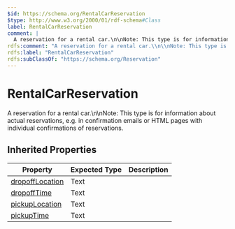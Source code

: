 ```yaml
---
$id: https://schema.org/RentalCarReservation
$type: http://www.w3.org/2000/01/rdf-schema#Class
label: RentalCarReservation
comment: |
  A reservation for a rental car.\n\nNote: This type is for information about actual reservations, e.g. in confirmation emails or HTML pages with individual confirmations of reservations.
rdfs:comment: "A reservation for a rental car.\\n\\nNote: This type is for information about actual reservations, e.g. in confirmation emails or HTML pages with individual confirmations of reservations."
rdfs:label: "RentalCarReservation"
rdfs:subClassOf: "https://schema.org/Reservation"
---
```


# RentalCarReservation

A reservation for a rental car.\n\nNote: This type is for information about actual reservations, e.g. in confirmation emails or HTML pages with individual confirmations of reservations.

## Inherited Properties

| Property | Expected Type | Description |
| --- | --- | --- |
| [dropoffLocation](https://schema.org/dropoffLocation) | Text |  |
| [dropoffTime](https://schema.org/dropoffTime) | Text |  |
| [pickupLocation](https://schema.org/pickupLocation) | Text |  |
| [pickupTime](https://schema.org/pickupTime) | Text |  |
